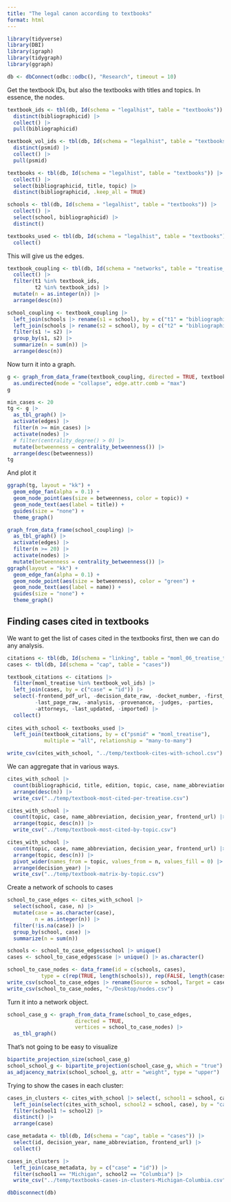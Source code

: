 ```yaml
---
title: "The legal canon according to textbooks"
format: html
---
```



```r
library(tidyverse)
library(DBI)
library(igraph)
library(tidygraph)
library(ggraph)
```


```r
db <- dbConnect(odbc::odbc(), "Research", timeout = 10)
```

Get the textbook IDs, but also the textbooks with titles and topics. In essence, the nodes.

```r
textbook_ids <- tbl(db, Id(schema = "legalhist", table = "textbooks")) |> 
  distinct(bibliographicid) |> 
  collect() |> 
  pull(bibliographicid)

textbook_vol_ids <- tbl(db, Id(schema = "legalhist", table = "textbooks")) |> 
  distinct(psmid) |> 
  collect() |> 
  pull(psmid)

textbooks <- tbl(db, Id(schema = "legalhist", table = "textbooks")) |> 
  collect() |> 
  select(bibliographicid, title, topic) |> 
  distinct(bibliographicid, .keep_all = TRUE)

schools <- tbl(db, Id(schema = "legalhist", table = "textbooks")) |> 
  collect() |> 
  select(school, bibliographicid) |> 
  distinct()

textbooks_used <- tbl(db, Id(schema = "legalhist", table = "textbooks")) |> 
  collect()
```

This will give us the edges.

```r
textbook_coupling <- tbl(db, Id(schema = "networks", table = "treatise_bibliocouple")) |> 
  collect() |> 
  filter(t1 %in% textbook_ids,
         t2 %in% textbook_ids) |> 
  mutate(n = as.integer(n)) |> 
  arrange(desc(n))
```

```r
school_coupling <- textbook_coupling |> 
  left_join(schools |> rename(s1 = school), by = c("t1" = "bibliographicid")) |> 
  left_join(schools |> rename(s2 = school), by = c("t2" = "bibliographicid")) |> 
  filter(s1 != s2) |> 
  group_by(s1, s2) |> 
  summarize(n = sum(n)) |> 
  arrange(desc(n))
```


Now turn it into a graph.

```r
g <- graph_from_data_frame(textbook_coupling, directed = TRUE, textbooks) |> 
  as.undirected(mode = "collapse", edge.attr.comb = "max")
g
```

```r
min_cases <- 20
tg <- g |>
  as_tbl_graph() |>
  activate(edges) |>
  filter(n >= min_cases) |>
  activate(nodes) |>
  # filter(centrality_degree() > 0) |>
  mutate(betweenness = centrality_betweenness()) |>
  arrange(desc(betweenness))
tg
```

And plot it

```r
ggraph(tg, layout = "kk") +
  geom_edge_fan(alpha = 0.1) +
  geom_node_point(aes(size = betweenness, color = topic)) +
  geom_node_text(aes(label = title)) +
  guides(size = "none") +
  theme_graph()
```

```r
graph_from_data_frame(school_coupling) |> 
  as_tbl_graph() |>
  activate(edges) |>
  filter(n >= 20) |>
  activate(nodes) |>
  mutate(betweenness = centrality_betweenness()) |>
ggraph(layout = "kk") +
  geom_edge_fan(alpha = 0.1) +
  geom_node_point(aes(size = betweenness), color = "green") +
  geom_node_text(aes(label = name)) +
  guides(size = "none") +
  theme_graph()
```
## Finding cases cited in textbooks

We want to get the list of cases cited in the textbooks first, then we can do any analysis.

```r
citations <- tbl(db, Id(schema = "linking", table = "moml_06_treatise_to_case")) 
cases <- tbl(db, Id(schema = "cap", table = "cases"))

textbook_citations <- citations |> 
  filter(moml_treatise %in% textbook_vol_ids) |> 
  left_join(cases, by = c("case" = "id")) |> 
  select(-frontend_pdf_url, -decision_date_raw, -docket_number, -first_page_raw,
         -last_page_raw, -analysis, -provenance, -judges, -parties, 
         -attorneys, -last_updated, -imported) |> 
  collect()
  
cites_with_school <- textbooks_used |> 
  left_join(textbook_citations, by = c("psmid" = "moml_treatise"),
            multiple = "all", relationship = "many-to-many") 

write_csv(cites_with_school, "../temp/textbook-cites-with-school.csv")
```

We can aggregate that in various ways.

```r
cites_with_school |> 
  count(bibliographicid, title, edition, topic, case, name_abbreviation, decision_year, frontend_url) |> 
  arrange(desc(n)) |> 
  write_csv("../temp/textbook-most-cited-per-treatise.csv")

cites_with_school |> 
  count(topic, case, name_abbreviation, decision_year, frontend_url) |> 
  arrange(topic, desc(n)) |> 
  write_csv("../temp/textbook-most-cited-by-topic.csv")

cites_with_school |> 
  count(topic, case, name_abbreviation, decision_year, frontend_url) |> 
  arrange(topic, desc(n)) |> 
  pivot_wider(names_from = topic, values_from = n, values_fill = 0) |> 
  arrange(decision_year) |> 
  write_csv("../temp/textbook-matrix-by-topic.csv")

```

Create a network of schools to cases

```r
school_to_case_edges <- cites_with_school |> 
  select(school, case, n) |> 
  mutate(case = as.character(case),
         n = as.integer(n)) |>
  filter(!is.na(case)) |> 
  group_by(school, case) |> 
  summarize(n = sum(n))

schools <- school_to_case_edges$school |> unique()
cases <- school_to_case_edges$case |> unique() |> as.character()

school_to_case_nodes <- data_frame(id = c(schools, cases), 
           type = c(rep(TRUE, length(schools)), rep(FALSE, length(cases))))
write_csv(school_to_case_edges |> rename(Source = school, Target = case), "~/Desktop/edges.csv")
write_csv(school_to_case_nodes, "~/Desktop/nodes.csv")
```

Turn it into a network object.

```r
school_case_g <- graph_from_data_frame(school_to_case_edges,
                      directed = TRUE,
                      vertices = school_to_case_nodes) |> 
  as_tbl_graph()
```

That's not going to be easy to visualize

```r
bipartite_projection_size(school_case_g)
school_school_g <- bipartite_projection(school_case_g, which = "true")
as_adjacency_matrix(school_school_g, attr = "weight", type = "upper")
```

Trying to show the cases in each cluster:

```r
cases_in_clusters <- cites_with_school |> select(, school1 = school, case) |> 
  left_join(select(cites_with_school, school2 = school, case), by = "case") |> 
  filter(school1 != school2) |> 
  distinct() |> 
  arrange(case)

case_metadata <- tbl(db, Id(schema = "cap", table = "cases")) |> 
  select(id, decision_year, name_abbreviation, frontend_url) |> 
  collect()

cases_in_clusters |> 
  left_join(case_metadata, by = c("case" = "id")) |> 
  filter(school1 == "Michigan", school2 == "Columbia") |> 
  write_csv("../temp/textbooks-cases-in-clusters-Michigan-Columbia.csv")
```




```r
dbDisconnect(db)
```
